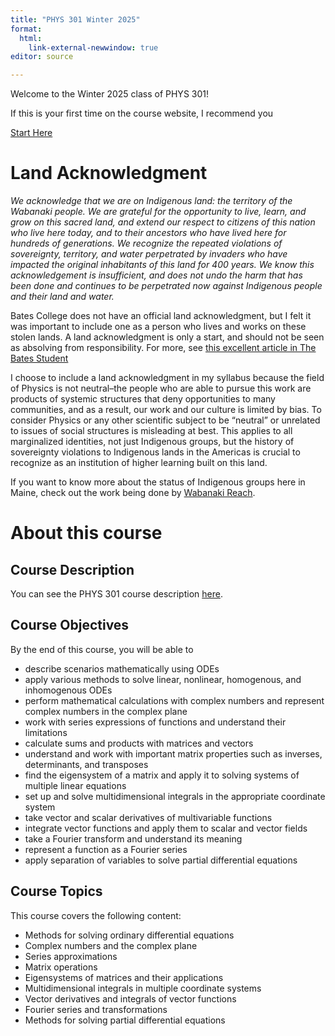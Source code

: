 ```yaml
---
title: "PHYS 301 Winter 2025"
format: 
  html:
    link-external-newwindow: true
editor: source

---
```



Welcome to the Winter 2025 class of PHYS 301!

If this is your first time on the course website, I recommend you 

<a target="_blank" class="btn-garnet" href=starthere.qmd>Start Here</a>

# Land Acknowledgment

*We acknowledge that we are on Indigenous land: the territory of the Wabanaki people. We are grateful for the opportunity to live, learn, and grow on this sacred land, and extend our respect to citizens of this nation who live here today, and to their ancestors who have lived here for hundreds of generations. We recognize the repeated violations of sovereignty, territory, and water perpetrated by invaders who have impacted the original inhabitants of this land for 400 years. We know this acknowledgement is insufficient, and does not undo the harm that has been done and continues to be perpetrated now against Indigenous people and their land and water.*

Bates College does not have an official land acknowledgment, but I felt it was important to include one as a person who lives and works on these stolen lands. A land acknowledgment is only a start, and should not be seen as absolving from responsibility. For more, see [this excellent article in The Bates Student](https://thebatesstudent.com/18429/news/does-bates-deserve-a-land-acknowledgement/)

I choose to include a land acknowledgment in my syllabus because the field of Physics is not neutral--the people who are able to pursue this work are products of systemic structures that deny opportunities to many communities, and as a result, our work and our culture is limited by bias. To consider Physics or any other scientific subject to be "neutral" or unrelated to issues of social structures is misleading at best. This applies to all marginalized identities, not just Indigenous groups, but the history of sovereignty violations to Indigenous lands in the Americas is crucial to recognize as an institution of higher learning built on this land.

If you want to know more about the status of Indigenous groups here in Maine, check out the work being done by [Wabanaki Reach](https://www.wabanakireach.org/).

# About this course


## Course Description

You can see the PHYS 301 course description [here](https://phys301.github.io/).

## Course Objectives

By the end of this course, you will be able to

-   describe scenarios mathematically using ODEs
-   apply various methods to solve linear, nonlinear, homogenous, and inhomogenous ODEs
-   perform mathematical calculations with complex numbers and represent complex numbers in the complex plane
-   work with series expressions of functions and understand their limitations
-   calculate sums and products with matrices and vectors
-   understand and work with important matrix properties such as inverses, determinants, and transposes
-   find the eigensystem of a matrix and apply it to solving systems of multiple linear equations
-   set up and solve multidimensional integrals in the appropriate coordinate system
-   take vector and scalar derivatives of multivariable functions
-   integrate vector functions and apply them to scalar and vector fields
-   take a Fourier transform and understand its meaning
-   represent a function as a Fourier series
-   apply separation of variables to solve partial differential equations

## Course Topics

This course covers the following content:

-   Methods for solving ordinary differential equations
-   Complex numbers and the complex plane
-   Series approximations
-   Matrix operations
-   Eigensystems of matrices and their applications
-   Multidimensional integrals in multiple coordinate systems
-   Vector derivatives and integrals of vector functions
-   Fourier series and transformations
-   Methods for solving partial differential equations
